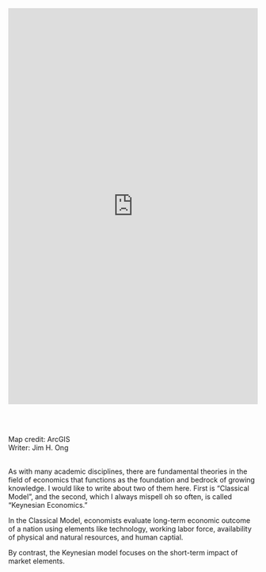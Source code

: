<iframe width="100%" height="800px" src="https://www.arcgis.com/apps/3DViz/index.html?appid=c8e5e6e22c62498e941abbfd80a82bca" frameborder="0" scrolling="no"></iframe><br><br>

<p style="text-align: justify;">
Map credit: ArcGIS<br>
Writer: Jim H. Ong<br>
<br>

As with many academic disciplines, there are fundamental theories in the field of economics that functions as the foundation and bedrock of growing knowledge. I would like to write about two of them here. First is "Classical Model", and the second, which I always mispell oh so often, is called "Keynesian Economics."

In the Classical Model, economists evaluate long-term economic outcome of a nation using elements like technology, working labor force, availability of physical and natural resources, and human captial.

By contrast, the Keynesian model focuses on the short-term impact of market elements.